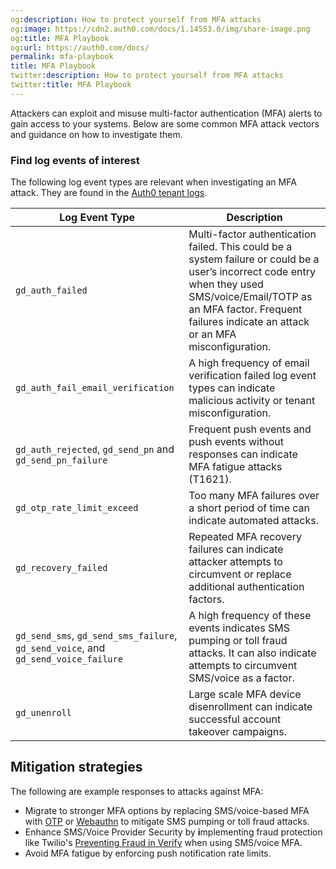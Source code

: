 ```yaml
---
og:description: How to protect yourself from MFA attacks
og:image: https://cdn2.auth0.com/docs/1.14553.0/img/share-image.png
og:title: MFA Playbook
og:url: https://auth0.com/docs/
permalink: mfa-playbook
title: MFA Playbook
twitter:description: How to protect yourself from MFA attacks
twitter:title: MFA Playbook
---
```


Attackers can exploit and misuse <Tooltip tip="Multi-factor authentication (MFA): User authentication process that uses a factor in addition to username and password such as a code via SMS." cta="View Glossary" href="/docs/glossary?term=multi-factor+authentication">multi-factor authentication</Tooltip> (MFA) alerts to gain access to your systems. Below are some common MFA attack vectors and guidance on how to investigate them.

### Find log events of interest

The following log event types are relevant when investigating an MFA attack. They are found in the [Auth0 tenant logs](/docs/deploy-monitor/logs/log-event-type-codes).

<table class="table"><thead>
<tr>
<th>Log Event Type</th>
<th>Description</th>
</tr>
</thead>
<tbody>
<tr>
<td><code>gd_auth_failed</code></td>
<td>Multi-factor authentication failed. This could be a system failure or could be a user’s incorrect code entry when they used SMS/voice/Email/TOTP as an MFA factor. Frequent failures indicate an attack or an MFA misconfiguration.</td>
</tr>
<tr>
<td><code>gd_auth_fail_email_verification</code></td>
<td>A high frequency of email verification failed log event types can indicate malicious activity or tenant misconfiguration.</td>
</tr>
<tr>
<td><code>gd_auth_rejected</code>, <code>gd_send_pn</code> and <code>gd_send_pn_failure</code></td>
<td>Frequent push events and push events without responses can indicate MFA fatigue attacks (T1621).</td>
</tr>
<tr>
<td><code>gd_otp_rate_limit_exceed</code></td>
<td>Too many MFA failures over a short period of time can indicate automated attacks.</td>
</tr>
<tr>
<td><code>gd_recovery_failed</code></td>
<td>Repeated MFA recovery failures can indicate attacker attempts to circumvent or replace additional authentication factors.</td>
</tr>
<tr>
<td><code>gd_send_sms</code>, <code>gd_send_sms_failure</code>, <code>gd_send_voice</code>, and <code>gd_send_voice_failure</code></td>
<td>A high frequency of these events indicates SMS pumping or toll fraud attacks. It can also indicate attempts to circumvent SMS/voice as a factor.</td>
</tr>
<tr>
<td><code>gd_unenroll</code></td>
<td>Large scale MFA device disenrollment can indicate successful account takeover campaigns.</td>
</tr>
</tbody>
</table>

## Mitigation strategies

The following are example responses to attacks against MFA:

* Migrate to stronger MFA options by replacing SMS/voice-based MFA with [OTP](/docs/secure/multi-factor-authentication/multi-factor-authentication-factors/configure-otp-notifications-for-mfa) or [Webauthn](/docs/secure/multi-factor-authentication/fido-authentication-with-webauthn/configure-webauthn-device-biometrics-for-mfa) to mitigate SMS pumping or toll fraud attacks.
* Enhance SMS/Voice Provider Security by **i**mplementing fraud protection like Twilio's [Preventing Fraud in Verify](https://www.twilio.com/docs/verify/preventing-toll-fraud) when using SMS/voice MFA.
* Avoid MFA fatigue by enforcing push notification rate limits.